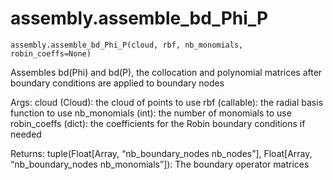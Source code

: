 # assembly.assemble_bd_Phi_P { #updes.assembly.assemble_bd_Phi_P }

`assembly.assemble_bd_Phi_P(cloud, rbf, nb_monomials, robin_coeffs=None)`

Assembles bd(Phi) and bd(P), the collocation and polynomial matrices after boundary conditions are applied to boundary nodes

Args:
    cloud (Cloud): the cloud of points to use
    rbf (callable): the radial basis function to use
    nb_monomials (int): the number of monomials to use
    robin_coeffs (dict): the coefficients for the Robin boundary conditions if needed

Returns:
    tuple(Float[Array, "nb_boundary_nodes nb_nodes"], Float[Array, "nb_boundary_nodes nb_monomials"]): The boundary operator matrices